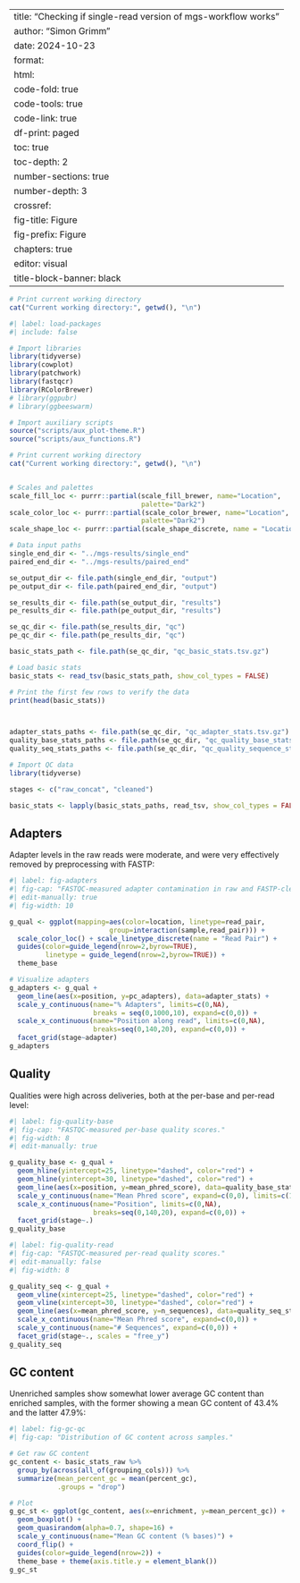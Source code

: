
---
title: "Checking if single-read version of mgs-workflow works"
author: "Simon Grimm"
date: 2024-10-23
format:
  html:
    code-fold: true
    code-tools: true
    code-link: true
    df-print: paged
    toc: true
    toc-depth: 2
    number-sections: true
    number-depth: 3
    crossref:
      fig-title: Figure
      fig-prefix: Figure
      chapters: true
editor: visual
title-block-banner: black
---

```r
# Print current working directory
cat("Current working directory:", getwd(), "\n")

````


```r
#| label: load-packages
#| include: false

# Import libraries
library(tidyverse)
library(cowplot)
library(patchwork)
library(fastqcr)
library(RColorBrewer)
# library(ggpubr)
# library(ggbeeswarm)

# Import auxiliary scripts
source("scripts/aux_plot-theme.R")
source("scripts/aux_functions.R")

# Print current working directory
cat("Current working directory:", getwd(), "\n")


# Scales and palettes
scale_fill_loc <- purrr::partial(scale_fill_brewer, name="Location",
                                 palette="Dark2")
scale_color_loc <- purrr::partial(scale_color_brewer, name="Location",
                                 palette="Dark2")
scale_shape_loc <- purrr::partial(scale_shape_discrete, name = "Location")

```

```r
# Data input paths
single_end_dir <- "../mgs-results/single_end"
paired_end_dir <- "../mgs-results/paired_end"

se_output_dir <- file.path(single_end_dir, "output")
pe_output_dir <- file.path(paired_end_dir, "output")

se_results_dir <- file.path(se_output_dir, "results")
pe_results_dir <- file.path(pe_output_dir, "results")

se_qc_dir <- file.path(se_results_dir, "qc")
pe_qc_dir <- file.path(pe_results_dir, "qc")

basic_stats_path <- file.path(se_qc_dir, "qc_basic_stats.tsv.gz")

# Load basic stats
basic_stats <- read_tsv(basic_stats_path, show_col_types = FALSE)

# Print the first few rows to verify the data
print(head(basic_stats))



adapter_stats_paths <- file.path(se_qc_dir, "qc_adapter_stats.tsv.gz")
quality_base_stats_paths <- file.path(se_qc_dir, "qc_quality_base_stats.tsv.gz")
quality_seq_stats_paths <- file.path(se_qc_dir, "qc_quality_sequence_stats.tsv.gz")

```

```r
# Import QC data
library(tidyverse)

stages <- c("raw_concat", "cleaned")

basic_stats <- lapply(basic_stats_paths, read_tsv, show_col_types = FALSE)

```





## Adapters

Adapter levels in the raw reads were moderate, and were very effectively removed by preprocessing with FASTP:

```r
#| label: fig-adapters
#| fig-cap: "FASTQC-measured adapter contamination in raw and FASTP-cleaned reads."
#| edit-manually: true
#| fig-width: 10

g_qual <- ggplot(mapping=aes(color=location, linetype=read_pair,
                         group=interaction(sample,read_pair))) +
  scale_color_loc() + scale_linetype_discrete(name = "Read Pair") +
  guides(color=guide_legend(nrow=2,byrow=TRUE),
         linetype = guide_legend(nrow=2,byrow=TRUE)) +
  theme_base

# Visualize adapters
g_adapters <- g_qual +
  geom_line(aes(x=position, y=pc_adapters), data=adapter_stats) +
  scale_y_continuous(name="% Adapters", limits=c(0,NA),
                     breaks = seq(0,1000,10), expand=c(0,0)) +
  scale_x_continuous(name="Position along read", limits=c(0,NA),
                     breaks=seq(0,140,20), expand=c(0,0)) +
  facet_grid(stage~adapter)
g_adapters

```

## Quality

Qualities were high across deliveries, both at the per-base and per-read level:

```r
#| label: fig-quality-base
#| fig-cap: "FASTQC-measured per-base quality scores."
#| fig-width: 8
#| edit-manually: true

g_quality_base <- g_qual +
  geom_hline(yintercept=25, linetype="dashed", color="red") +
  geom_hline(yintercept=30, linetype="dashed", color="red") +
  geom_line(aes(x=position, y=mean_phred_score), data=quality_base_stats) +
  scale_y_continuous(name="Mean Phred score", expand=c(0,0), limits=c(10,45)) +
  scale_x_continuous(name="Position", limits=c(0,NA),
                     breaks=seq(0,140,20), expand=c(0,0)) +
  facet_grid(stage~.)
g_quality_base
```

```r
#| label: fig-quality-read
#| fig-cap: "FASTQC-measured per-read quality scores."
#| edit-manually: false
#| fig-width: 8

g_quality_seq <- g_qual +
  geom_vline(xintercept=25, linetype="dashed", color="red") +
  geom_vline(xintercept=30, linetype="dashed", color="red") +
  geom_line(aes(x=mean_phred_score, y=n_sequences), data=quality_seq_stats) +
  scale_x_continuous(name="Mean Phred score", expand=c(0,0)) +
  scale_y_continuous(name="# Sequences", expand=c(0,0)) +
  facet_grid(stage~., scales = "free_y")
g_quality_seq
```

## GC content

Unenriched samples show somewhat lower average GC content than enriched samples, with the former showing a mean GC content of 43.4% and the latter 47.9%:

```r
#| label: fig-gc-qc
#| fig-cap: "Distribution of GC content across samples."

# Get raw GC content
gc_content <- basic_stats_raw %>%
  group_by(across(all_of(grouping_cols))) %>%
  summarize(mean_percent_gc = mean(percent_gc),
            .groups = "drop")

# Plot
g_gc_st <- ggplot(gc_content, aes(x=enrichment, y=mean_percent_gc)) +
  geom_boxplot() +
  geom_quasirandom(alpha=0.7, shape=16) +
  scale_y_continuous(name="Mean GC content (% bases)") +
  coord_flip() +
  guides(color=guide_legend(nrow=2)) +
  theme_base + theme(axis.title.y = element_blank())
g_gc_st
```